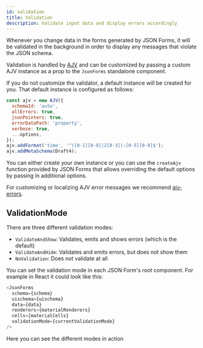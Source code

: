 ```yaml
---
id: validation
title: Validation
description: Validate input data and display errors accordingly
---
```



Whenever you change data in the forms generated by JSON Forms, it will be validated in the background in order to display any messages that violate the JSON schema.

Validation is handled by [AJV](https://github.com/epoberezkin/ajv) and can be customized by passing a custom AJV instance as a prop to the `JsonForms` standalone component.

If you do not customize the validator, a default instance will be created for you. That default instance is configured as follows:

```js
const ajv = new AJV({
  schemaId: 'auto',
  allErrors: true,
  jsonPointers: true,
  errorDataPath: 'property',
  verbose: true,
  ...options,
});
ajv.addFormat('time', '^([0-1][0-9]|2[0-3]):[0-5][0-9]$');
ajv.addMetaSchema(Draft4);
```

You can either create your own instance or you can use the `createAjv` function provided by JSON Forms that allows overriding the default options by passing in additional options.

For customizing or localizing AJV error messages we recommend [ajv-errors](https://github.com/ajv-validator/ajv-errors).

## ValidationMode

There are three different validation modes:

- `ValidateAndShow`: Validates, emits and shows errors (which is the default)
- `ValidateAndHide`: Validates and emits errors, but does not show them
- `NoValidation`: Does not validate at all

You can set the validation mode in each JSON Form's root component.
For example in React it could look like this:

```js
<JsonForms
  schema={schema}
  uischema={uischema}
  data={data}
  renderers={materialRenderers}
  cells={materialCells}
  validationMode={currentValidationMode}
/>
```

Here you can see the different modes in action

<ValidationExample />
